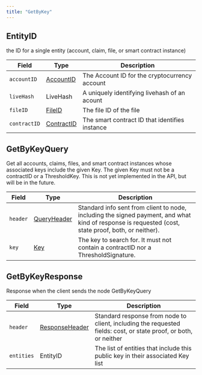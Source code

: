 ---
title: "GetByKey"
---


## EntityID

the ID for a single entity (account, claim, file, or smart contract instance)

| Field        | Type                                                                                         | Description                                    |
| ------------ | -------------------------------------------------------------------------------------------- | ---------------------------------------------- |
| `accountID`  | [AccountID](/hedera/sdks-and-apis/hedera-api/basic-types/accountid)   | The Account ID for the cryptocurrency account  |
| `liveHash`   | LiveHash                                                                                     | A uniquely identifying livehash of an acount   |
| `fileID`     | [FileID](/hedera/sdks-and-apis/hedera-api/basic-types/fileid)         | The file ID of the file                        |
| `contractID` | [ContractID](/hedera/sdks-and-apis/hedera-api/basic-types/contractid) | The smart contract ID that identifies instance |

## GetByKeyQuery

Get all accounts, claims, files, and smart contract instances whose associated keys include the given Key. The given Key must not be a contractID or a ThresholdKey. This is not yet implemented in the API, but will be in the future.

| Field    | Type                                                                                             | Description                                                                                                                                         |
| -------- | ------------------------------------------------------------------------------------------------ | --------------------------------------------------------------------------------------------------------------------------------------------------- |
| `header` | [QueryHeader](/hedera/sdks-and-apis/hedera-api/miscellaneous/queryheader) | Standard info sent from client to node, including the signed payment, and what kind of response is requested (cost, state proof, both, or neither). |
| `key`    | [Key](/hedera/sdks-and-apis/hedera-api/basic-types/key)                   | The key to search for. It must not contain a contractID nor a ThresholdSignature.                                                                   |

## GetByKeyResponse

Response when the client sends the node GetByKeyQuery

| Field      | Type                                                                                                   | Description                                                                                                      |
| ---------- | ------------------------------------------------------------------------------------------------------ | ---------------------------------------------------------------------------------------------------------------- |
| `header`   | [ResponseHeader](/hedera/sdks-and-apis/hedera-api/miscellaneous/responseheader) | Standard response from node to client, including the requested fields: cost, or state proof, or both, or neither |
| `entities` | EntityID                                                                                               | The list of entities that include this public key in their associated Key list                                   |

